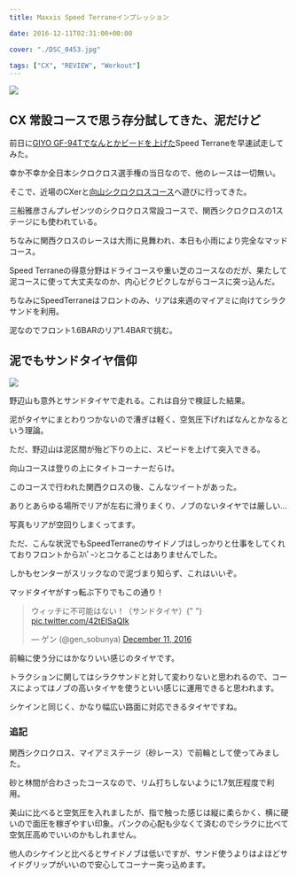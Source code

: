 ---
title: Maxxis Speed Terraneインプレッション

date: 2016-12-11T02:31:00+00:00

cover: "./DSC_0453.jpg"

tags: ["CX", "REVIEW", "Workout"]
---

![ ](./DSC_0453.jpg)

## CX 常設コースで思う存分試してきた、泥だけど

前日に<a href="/2016/12/maxxis-speed-terrane.html" target="_blank">GIYO GF-94Tでなんとかビードを上げた</a>Speed Terraneを早速試走してみた。

幸か不幸か全日本シクロクロス選手権の当日なので、他のレースは一切無い。

そこで、近場のCXerと<a href="http://www.massaenterprise.com/mukaiyama/cx" target="_blank">向山シクロクロスコース</a>へ遊びに行ってきた。

三船雅彦さんプレゼンツのシクロクロス常設コースで、関西シクロクロスの1ステージにも使われている。

ちなみに関西クロスのレースは大雨に見舞われ、本日も小雨により完全なマッドコース。

Speed Terraneの得意分野はドライコースや重い芝のコースなのだが、果たして泥コースに使って大丈夫なのか、内心ビクビクしながらコースに突っ込んだ。

ちなみにSpeedTerraneはフロントのみ、リアは来週のマイアミに向けてシラクサンドを利用。

泥なのでフロント1.6BARのリア1.4BARで挑む。

## 泥でもサンドタイヤ信仰

![ ](./DSC_0461.jpg)

野辺山も意外とサンドタイヤで走れる。これは自分で検証した結果。

泥がタイヤにまとわりつかないので漕ぎは軽く、空気圧下げればなんとかなるという理論。

ただ、野辺山は泥区間が殆ど下りの上に、スピードを上げて突入できる。

向山コースは登りの上にタイトコーナーだらけ。

このコースで行われた関西クロスの後、こんなツイートがあった。

ありとあらゆる場所でリアが左右に滑りまくり、ノブのないタイヤでは厳しい…

写真もリアが空回りしまくってます。

ただ、こんな状況でもSpeedTerraneのサイドノブはしっかりと仕事をしてくれておりフロントからｽﾊﾟｰﾝとコケることはありませんでした。

しかもセンターがスリックなので泥づまり知らず、これはいいぞ。

マッドタイヤがすっ転ぶ下りでもこの通り！

<blockquote class="twitter-tweet">
  <p lang="ja" dir="ltr">
    ウィッチに不可能はない！（サンドタイヤ）{" "}
    <a href="https://t.co/42tEISaQIk">pic.twitter.com/42tEISaQIk</a>
  </p>
  &mdash; ゲン (@gen_sobunya) <a href="https://twitter.com/gen_sobunya/status/807812034658086912?ref_src=twsrc%5Etfw">December 11, 2016</a>
</blockquote>

前輪に使う分にはかなりいい感じのタイヤです。

トラクションに関してはシラクサンドと対して変わりないと思われるので、コースによってはノブの高いタイヤを使うといい感じに運用できると思われます。

シケインと同じく、かなり幅広い路面に対応できるタイヤですね。

### 追記

関西シクロクロス、マイアミステージ（砂レース）で前輪として使ってみました。

砂と林間が合わさったコースなので、リム打ちしないように1.7気圧程度で利用。

美山に比べると空気圧を入れましたが、指で触った感じは縦に柔らかく、横に硬いので面圧を稼ぎやすい印象。パンクの心配も少なくて済むのでシラクに比べて空気圧高めでいいのかもしれません。

他人のシケインと比べるとサイドノブは低いですが、サンド使うよりはよほどサイドグリップがいいので安心してコーナー突っ込めます。

<Amzn asin="B01M8LR2G6" />
